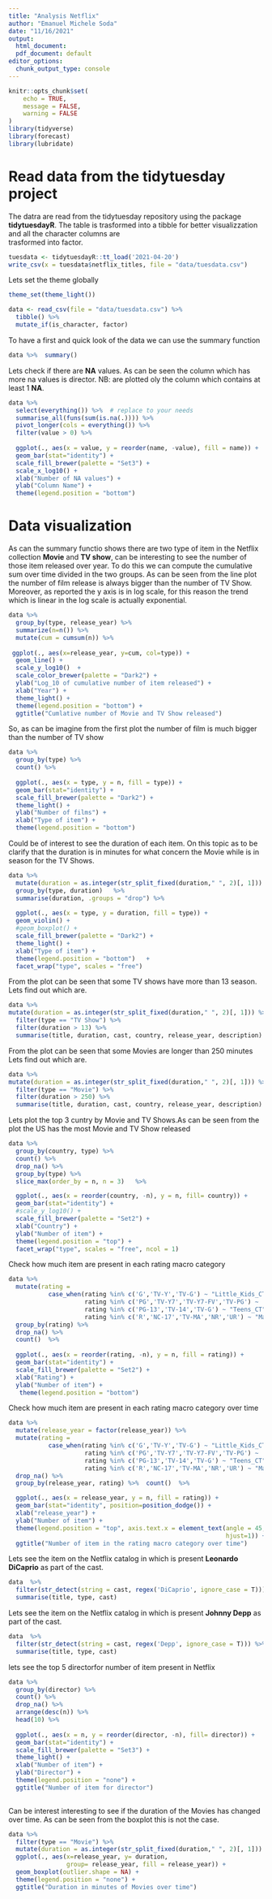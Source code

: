 ```yaml
---
title: "Analysis Netflix"
author: "Emanuel Michele Soda"
date: "11/16/2021"
output:
  html_document: 
  pdf_document: default
editor_options:
  chunk_output_type: console
---
```


```r
knitr::opts_chunk$set(
	echo = TRUE,
	message = FALSE,
	warning = FALSE
)
library(tidyverse)
library(forecast)
library(lubridate)
```

# Read data from the tidytuesday project 
The datra are read from the tidytuesday repository using the 
package __tidytuesdayR__. The table is trasformed into a tibble 
for better visualizzation and all the character columns are  
trasformed into factor.
```r
tuesdata <- tidytuesdayR::tt_load('2021-04-20')
write_csv(x = tuesdata$netflix_titles, file = "data/tuesdata.csv")
```

Lets set the theme globally 
```r
theme_set(theme_light())
```


```r
data <- read_csv(file = "data/tuesdata.csv") %>%  
  tibble() %>%  
  mutate_if(is_character, factor) 
```

To have a first and quick look of the data we can use the summary function
```r
data %>%  summary()
```

Lets check if there are __NA__ values. As can be seen the column which has
more na values is director. NB: are plotted oly the column which contains 
at least 1 __NA__.
```r
data %>%
  select(everything()) %>%  # replace to your needs
  summarise_all(funs(sum(is.na(.)))) %>%  
  pivot_longer(cols = everything()) %>% 
  filter(value > 0) %>% 
  
  ggplot(., aes(x = value, y = reorder(name, -value), fill = name)) +
  geom_bar(stat="identity") +
  scale_fill_brewer(palette = "Set3") +
  scale_x_log10() +
  xlab("Number of NA values") + 
  ylab("Column Name") + 
  theme(legend.position = "bottom") 
```

# Data visualization
As can the summary functio shows there are two type of item in the Netflix 
collection __Movie__ and __TV show__, can be interesting to see the number 
of those item released over year. To do this we can compute the cumulative 
sum over time divided in the two groups. As can be seen from the line plot
the number of film release is always bigger than the number of TV Show. 
Moreover, as reported the y axis is in log scale, for this reason the trend 
which is linear in the log scale is actually exponential.
```r
data %>% 
  group_by(type, release_year) %>% 
  summarize(n=n()) %>%  
  mutate(cum = cumsum(n)) %>% 
  
 ggplot(., aes(x=release_year, y=cum, col=type)) +
  geom_line() +
  scale_y_log10()  +
  scale_color_brewer(palette = "Dark2") + 
  ylab("Log_10 of cumulative number of item released") +
  xlab("Year") +
  theme_light() +
  theme(legend.position = "bottom") +
  ggtitle("Cumlative number of Movie and TV Show released")
```

So, as can be imagine from the first plot the  number of film is much bigger 
than the number of TV show
```r
data %>%  
  group_by(type) %>% 
  count() %>% 
  
  ggplot(., aes(x = type, y = n, fill = type)) +
  geom_bar(stat="identity") +
  scale_fill_brewer(palette = "Dark2") +
  theme_light() +
  ylab("Number of films") +
  xlab("Type of item") +
  theme(legend.position = "bottom")
```

Could be of interest to see the duration of each item. On this topic as to be 
clarify that the duration is in minutes for what concern the Movie while is 
in season for the TV  Shows. 
```r
data %>% 
  mutate(duration = as.integer(str_split_fixed(duration," ", 2)[, 1])) %>%  
  group_by(type, duration)   %>% 
  summarise(duration, .groups = "drop") %>%  
  
  ggplot(., aes(x = type, y = duration, fill = type)) +
  geom_violin() +
  #geom_boxplot() +
  scale_fill_brewer(palette = "Dark2") +
  theme_light() +
  xlab("Type of item") +
  theme(legend.position = "bottom")   +
  facet_wrap("type", scales = "free") 

```

From the plot can be seen that some TV shows have more than 13 season. Lets
find out which are.
```r
data %>% 
mutate(duration = as.integer(str_split_fixed(duration," ", 2)[, 1])) %>%  
  filter(type == "TV Show") %>%  
  filter(duration > 13) %>%  
  summarise(title, duration, cast, country, release_year, description)
```


From the plot can be seen that some Movies are longer than 250 minutes Lets
find out which are.
```r
data %>% 
mutate(duration = as.integer(str_split_fixed(duration," ", 2)[, 1])) %>%  
  filter(type == "Movie") %>%  
  filter(duration > 250) %>%   
  summarise(title, duration, cast, country, release_year, description)
```

Lets plot the top 3 cuntry by Movie and TV Shows.As can be seen from 
the plot the US has the most Movie and TV Show released
```r
data %>%  
  group_by(country, type) %>% 
  count() %>% 
  drop_na() %>% 
  group_by(type) %>% 
  slice_max(order_by = n, n = 3)   %>% 

  ggplot(., aes(x = reorder(country, -n), y = n, fill= country)) +
  geom_bar(stat="identity") +
  #scale_y_log10() +
  scale_fill_brewer(palette = "Set2") +
  xlab("Country") +
  ylab("Number of item") +
  theme(legend.position = "top") + 
  facet_wrap("type", scales = "free", ncol = 1)
```

Check how much item are present in each rating macro category
```r
data %>%  
  mutate(rating = 
           case_when(rating %in% c('G','TV-Y','TV-G') ~ "Little_Kids_CT",
                     rating %in% c('PG','TV-Y7','TV-Y7-FV','TV-PG') ~  "Older_Kids_CT",
                     rating %in% c('PG-13','TV-14','TV-G') ~ "Teens_CT",
                     rating %in% c('R','NC-17','TV-MA','NR','UR') ~ "Mature_CT")) %>%
  group_by(rating) %>% 
  drop_na() %>% 
  count()  %>% 
  
  ggplot(., aes(x = reorder(rating, -n), y = n, fill = rating)) +
  geom_bar(stat="identity") +
  scale_fill_brewer(palette = "Set2") +
  xlab("Rating") +
  ylab("Number of item") +
   theme(legend.position = "bottom") 
```

Check how much item are present in each rating macro category over time
```r
data %>%  
  mutate(release_year = factor(release_year)) %>% 
  mutate(rating = 
           case_when(rating %in% c('G','TV-Y','TV-G') ~ "Little_Kids_CT",
                     rating %in% c('PG','TV-Y7','TV-Y7-FV','TV-PG') ~  "Older_Kids_CT",
                     rating %in% c('PG-13','TV-14','TV-G') ~ "Teens_CT",
                     rating %in% c('R','NC-17','TV-MA','NR','UR') ~ "Mature_CT")) %>%
  drop_na() %>% 
  group_by(release_year, rating) %>%  count()  %>% 

  ggplot(., aes(x = release_year, y = n, fill = rating)) +
  geom_bar(stat="identity", position=position_dodge()) +
  xlab("release_year") +
  ylab("Number of item") +
  theme(legend.position = "top", axis.text.x = element_text(angle = 45,
                                                            hjust=1)) +
  ggtitle("Number of item in the rating macro category over time") 
```

  


Lets see the item on the Netflix catalog in which is present 
__Leonardo DiCaprio__ as part of the cast.

```r
data  %>% 
  filter(str_detect(string = cast, regex('DiCaprio', ignore_case = T))) %>% 
  summarise(title, type, cast) 
```

Lets see the item on the Netflix catalog in which is present 
__Johnny Depp__ as part of the cast.
```r
data  %>% 
  filter(str_detect(string = cast, regex('Depp', ignore_case = T))) %>% 
  summarise(title, type, cast) 
```

lets see the top 5 directorfor number of item present in Netflix
```r
data %>% 
  group_by(director) %>% 
  count() %>% 
  drop_na() %>% 
  arrange(desc(n)) %>% 
  head(10) %>% 
  
  ggplot(., aes(x = n, y = reorder(director, -n), fill= director)) +
  geom_bar(stat="identity") +
  scale_fill_brewer(palette = "Set3") +
  theme_light() +
  xlab("Number of item") +
  ylab("Director") +
  theme(legend.position = "none") +
  ggtitle("Number of item for director")
  
```

Can be interest interesting to see if the duration of the Movies has changed 
over time. As can be seen from the boxplot this is not the case.

```r
data %>% 
  filter(type == "Movie") %>% 
  mutate(duration = as.integer(str_split_fixed(duration," ", 2)[, 1])) %>% 
  ggplot(., aes(x=release_year, y= duration, 
                group= release_year, fill = release_year)) + 
  geom_boxplot(outlier.shape = NA) +
  theme(legend.position = "none") + 
  ggtitle("Duration in minutes of Movies over time")
```
